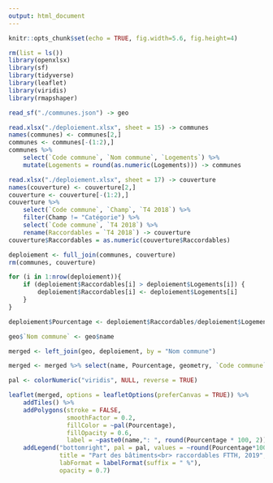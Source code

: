 ```yaml
---
output: html_document
---
```


<style>
.html-widget {
    margin: auto;
}
</style>

```r
knitr::opts_chunk$set(echo = TRUE, fig.width=5.6, fig.height=4)
```

```r
rm(list = ls())
library(openxlsx)
library(sf)
library(tidyverse)
library(leaflet)
library(viridis)
library(rmapshaper)

read_sf("./communes.json") -> geo

read.xlsx("./deploiement.xlsx", sheet = 15) -> communes
names(communes) <- communes[2,]
communes <- communes[-(1:2),]
communes %>% 
    select(`Code commune`, `Nom commune`, `Logements`) %>% 
    mutate(Logements = round(as.numeric(Logements))) -> communes

read.xlsx("./deploiement.xlsx", sheet = 17) -> couverture
names(couverture) <- couverture[2,]
couverture <- couverture[-(1:2),]
couverture %>% 
    select(`Code commune`, `Champ`, `T4 2018`) %>% 
    filter(Champ != "Catégorie") %>% 
    select(`Code commune`, `T4 2018`) %>% 
    rename(Raccordables = `T4 2018`) -> couverture
couverture$Raccordables = as.numeric(couverture$Raccordables)

deploiement <- full_join(communes, couverture) 
rm(communes, couverture)

for (i in 1:nrow(deploiement)){
    if (deploiement$Raccordables[i] > deploiement$Logements[i]) {
        deploiement$Raccordables[i] <- deploiement$Logements[i]
    }
}

deploiement$Pourcentage <- deploiement$Raccordables/deploiement$Logements

geo$`Nom commune` <- geo$name

merged <- left_join(geo, deploiement, by = "Nom commune") 

merged <- merged %>% select(name, Pourcentage, geometry, `Code commune`)

pal <- colorNumeric("viridis", NULL, reverse = TRUE)

leaflet(merged, options = leafletOptions(preferCanvas = TRUE)) %>% 
    addTiles() %>% 
    addPolygons(stroke = FALSE, 
                smoothFactor = 0.2, 
                fillColor = ~pal(Pourcentage),
                fillOpacity = 0.6,
                label = ~paste0(name,": ", round(Pourcentage * 100, 2))) %>% 
    addLegend("bottomright", pal = pal, values = ~round(Pourcentage*100, 2),
              title = "Part des bâtiments<br> raccordables FTTH, 2019",
              labFormat = labelFormat(suffix = " %"),
              opacity = 0.7)
```
